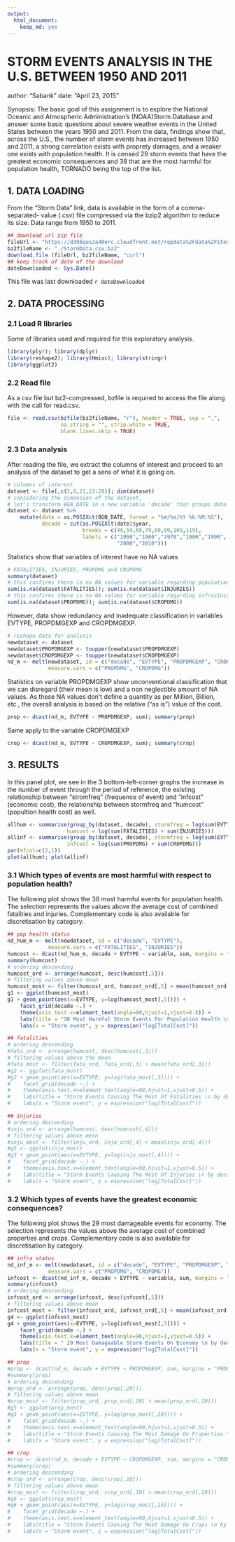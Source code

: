 ```yaml
---
output:
  html_document:
    keep_md: yes
---
```

STORM EVENTS ANALYSIS IN THE U.S. BETWEEN 1950 AND 2011
===============================================================================
author: "Sabank"
date: "April 23, 2015"

Synopsis:
The basic goal of this assignment is to explore the National Oceanic and
Atmospheric Administration's (NOAA)Storm Database and answer some basic
questions about severe weather events in the United States between the years
1950 and 2011. From the data, findings show that, across the U.S., the number
of storm events has increased between 1950 and 2011, a strong correlation
exists with proprety damages, and a weaker one exists with population health.
It is censed 29 storm events that have the greatest economic consequences and
38 that are the most harmful for population health, TORNADO being the top of the
list.

## 1. DATA LOADING
From the "Storm Data" link, data is available in the form of a comma-separated-
value (.csv) file compressed via the bzip2 algorithm to reduce its size. Data
range from 1950 to 2011.
```r
## download url zip file
fileUrl <- "https://d396qusza40orc.cloudfront.net/repdata%2Fdata%2FStormData.csv.bz2"
bz2fileName <- "./StormData.csv.bz2"
download.file (fileUrl, bz2fileName, "curl")
## keep track of date of the download
dateDownloaded <- Sys.Date()
```
This file was last downloaded `r dateDownloaded`

## 2. DATA PROCESSING
### 2.1 Load R libraries
Some of libraries used and required for this exploratory analysis.
```r
library(plyr); library(dplyr)
library(reshape2); library(Hmisc); library(stringr)
library(ggplot2)
```

### 2.2 Read file
As a csv file but bz2-compressed, bzfile is required to access the file along
with the call for read.csv.
```r
file <- read.csv(bzfile(bz2fileName, "r"), header = TRUE, sep = ",",
                 na.string = "", strip.white = TRUE,
                 blank.lines.skip = TRUE)
```

### 2.3 Data analysis
After reading the file, we extract the columns of interest and proceed to an
analysis of the dataset to get a sens of what it is going on.
```r
# columns of interest
dataset <- file[,c(2,8,21,23:28)]; dim(dataset)
# considering the dimension of the dataset,
# let's transform BGN_DATE in a new variable 'decade' that groups date by decade
dataset <- dataset %>%
    mutate(date = as.POSIXct(BGN_DATE, format = "%m/%e/%Y %k:%M:%S"),
           decade = cut(as.POSIXlt(date)$year,
                        breaks = c(49,59,69,79,89,99,109,119),
                        labels = c("1950","1960","1970","1980","1990",
                                   "2000","2010")))
```
Statistics show that variables of interest have no NA values
```r
# FATALITIES, INJURIES, PROPDMG and CROPDMG
summary(dataset)
# this confirms there is no NA values for variable regarding population
sum(is.na(dataset$FATALITIES)); sum(is.na(dataset$INJURIES))
# this confirms there is no NA values for variable regarding infrastucture
sum(is.na(dataset$PROPDMG)); sum(is.na(dataset$CROPDMG))
```
However, data show redundancy and inadequate classification in variables EVTYPE,
PROPDMGEXP and CROPDMGEXP.
```r
# reshape data for analysis
newdataset <- dataset
newdataset$PROPDMGEXP <- toupper(newdataset$PROPDMGEXP)
newdataset$CROPDMGEXP <- toupper(newdataset$CROPDMGEXP)
nd_m <- melt(newdataset, id = c("decade", "EVTYPE", "PROPDMGEXP", "CROPDMGEXP"),
             measure.vars = c("PROPDMG", "CROPDMG"))
```
Statistics on variable PROPDMGEXP show unconventional classification that we can
disregard (their mean is low) and a non neglectible amount of NA values. As
these NA values don't define a quantity as per Million, Billion, etc., the
overall analysis is based on the relative ("as is") value of the cost.
```r
prop <- dcast(nd_m, EVTYPE ~ PROPDMGEXP, sum); summary(prop)
```
Same apply to the variable CROPDMGEXP
```r
crop <- dcast(nd_m, EVTYPE ~ CROPDMGEXP, sum); summary(crop)
```

## 3. RESULTS
In this panel plot, we see in the 3 bottom-left-corner graphs the increase in
the number of event through the period of reference, the existing relationship
between "stromfreq" (frequence of event) and "infcost" (economic cost), the
relationship between stormfreq and "humcost" (popultion health cost) as well.
```r
allhum <- summarise(group_by(dataset, decade), stormfreq = log(sum(EVTYPE)),
                   humcost = log(sum(FATALITIES) + sum(INJURIES)))
allinf <- summarise(group_by(dataset, decade), stormfreq = log(sum(EVTYPE)),
                   infcost = log(sum(PROPDMG) + sum(CROPDMG)))
par(mfcol=c(2,1))
plot(allhum); plot(allinf)
```

### 3.1 Which types of events are most harmful with respect to population health?
The following plot shows the 38 most harmful events for population health. The
selection represents the values above the average cost of combined fatalities
and injuries. Complementary code is also available for discretisation by category.
```r
## pop health status
nd_hum_m <- melt(newdataset, id = c("decade", "EVTYPE"),
             measure.vars = c("FATALITIES", "INJURIES"))
humcost <- dcast(nd_hum_m, decade + EVTYPE ~ variable, sum, margins = "variable")
summary(humcost)
# ordering descending
humcost_ord <- arrange(humcost, desc(humcost[,5]))
# filtering values above mean
humcost_most <- filter(humcost_ord, humcost_ord[,5] > mean(humcost_ord[,5]))
g1 <- ggplot(humcost_most)
g1 + geom_point(aes(x=EVTYPE, y=log(humcost_most[,5]))) +
    facet_grid(decade ~.) +
    theme(axis.text.x=element_text(angle=90,hjust=1,vjust=0.5)) +
    labs(title = "38 Most Harmful Storm Events For Population Health \n by decade from 1950") +
    labs(x = "Storm event", y = expression("log[TotalCost]"))

## fatalities
# ordering descending
#fata_ord <- arrange(humcost, desc(humcost[,3]))
# filtering values above the mean
#fata_most <- filter(fata_ord, fata_ord[,3] > mean(fata_ord[,3]))
#g2 <- ggplot(fata_most)
#g2 + geom_point(aes(x=EVTYPE, y=log(fata_most[,3]))) +
#    facet_grid(decade ~.) +
#    theme(axis.text.x=element_text(angle=90,hjust=1,vjust=0.5)) +
#    labs(title = "Storm Events Causing The Most Of Fatalities \n by decade from 1950") +
#    labs(x = "Storm event", y = expression("log[TotalCost]"))

## injuries
# ordering descending
#inju_ord <- arrange(humcost, desc(humcost[,4]))
# filtering values above mean
#inju_most <- filter(inju_ord, inju_ord[,4] > mean(inju_ord[,4]))
#g3 <- ggplot(inju_most)
#g3 + geom_point(aes(x=EVTYPE, y=log(inju_most[,4]))) +
#    facet_grid(decade ~.) +
#    theme(axis.text.x=element_text(angle=90,hjust=1,vjust=0.5)) +
#    labs(title = "Storm Events Causing The Most Of Injuries \n by decade from 1950") +
#    labs(x = "Storm event", y = expression("log[TotalCost]"))
```

### 3.2 Which types of events have the greatest economic consequences?
The following plot shows the 29 most damageable events for economy. The
selection represents the values above the average cost of combined properties
and crops. Complementary code is also available for discretisation by category.
```r
## infra status
nd_inf_m <- melt(newdataset, id = c("decade", "EVTYPE", "PROPDMGEXP", "CROPDMGEXP"),
             measure.vars = c("PROPDMG", "CROPDMG"))
infcost <- dcast(nd_inf_m, decade + EVTYPE ~ variable, sum, margins = "variable")
summary(infcost)
# ordering descending
infcost_ord <- arrange(infcost, desc(infcost[,5]))
# filtering values above mean
infcost_most <- filter(infcost_ord, infcost_ord[,5] > mean(infcost_ord[,5]))
g4 <- ggplot(infcost_most)
g4 + geom_point(aes(x=EVTYPE, y=log(infcost_most[,5]))) +
    facet_grid(decade ~.) +
    theme(axis.text.x=element_text(angle=90,hjust=1,vjust=0.5)) +
    labs(title = " 29 Most Damageable Storm Events On Economy \n by decade from 1950") +
    labs(x = "Storm event", y = expression("log[TotalCost]"))

## prop
#prop <- dcast(nd_m, decade + EVTYPE ~ PROPDMGEXP, sum, margins = "PROPDMGEXP")
#summary(prop)
# ordering descending
#prop_ord <- arrange(prop, desc(prop[,20]))
# filtering values above mean
#prop_most <- filter(prop_ord, prop_ord[,20] > mean(prop_ord[,20]))
#g5 <- ggplot(prop_most)
#g5 + geom_point(aes(x=EVTYPE, y=log(prop_most[,20]))) +
#    facet_grid(decade ~.) +
#    theme(axis.text.x=element_text(angle=90,hjust=1,vjust=0.5)) +
#    labs(title = "Storm Events Causing The Most Damage On Properties \n by decade from 1950") +
#    labs(x = "Storm event", y = expression("log[TotalCost]"))

## crop
#crop <- dcast(nd_m, decade + EVTYPE ~ CROPDMGEXP, sum, margins = "CROPDMGEXP")
#summary(crop)
# ordering descending
#crop_ord <- arrange(crop, desc(crop[,10]))
# filtering values above mean
#crop_most <- filter(crop_ord, crop_ord[,10] > mean(crop_ord[,10]))
#g6 <- ggplot(crop_most)
#g6 + geom_point(aes(x=EVTYPE, y=log(crop_most[,10]))) +
#    facet_grid(decade ~.) +
#    theme(axis.text.x=element_text(angle=90,hjust=1,vjust=0.5)) + 
#    labs(title = "Storm Events Causing The Most Damage On Crops \n by decade from 1950") +
#    labs(x = "Storm event", y = expression("log[TotalCost]"))
```